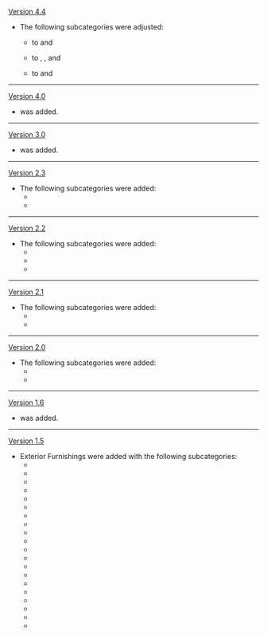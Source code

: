 {{Change History/Header}}
[[Version 4.4]]
* The following subcategories were adjusted:
** {{Furnishing|Shrub|Landform}} to {{Furnishing|Large Shrub|Landform}} and {{Furnishing|Small Shrub|Landform}}
** {{Furnishing|Item|Landscape}} to {{Furnishing|Large Object|Landscape}}, {{Furnishing|Small Object|Landscape}}, and {{Furnishing|Realm Mechanism|Landscape}}
** {{Furnishing|Ornament|Landscape}} to {{Furnishing|Ornament|Landscape}} and {{Furnishing|Special Object|Landscape}}
----
[[Version 4.0]]
* {{Furnishing|Fontaine-Style|Building}} was added.
----
[[Version 3.0]]
* {{Furnishing|Sumeru|Building}} was added.
----
[[Version 2.3]]
* The following subcategories were added:
** {{Furnishing|Furnishing Set|Outdoor Furnishing}}
** {{Furnishing|The best travel companion ever!|Companion}}
----
[[Version 2.2]]
* The following subcategories were added:
** {{Furnishing|Floating Platform|Landform}}
** {{Furnishing|Curio|Landscape}}
** {{Furnishing|Paving|Outdoor Furnishing}}
----
[[Version 2.1]]
* The following subcategories were added:
** {{Furnishing|Inazuma|Building}}
** {{Furnishing|Fish Pond|Outdoor Furnishing}}
----
[[Version 2.0]]
* The following subcategories were added:
** {{Furnishing|Field|Landform}}
** {{Furnishing|Waypoint|Outdoor Furnishing}}
----
[[Version 1.6]]
* {{Furnishing|Companion|Companion}} was added.
----
[[Version 1.5]]
* Exterior Furnishings were added with the following subcategories:
** {{Furnishing|Courtyard Wall|Courtyard}}
** {{Furnishing|Large Ornament|Courtyard}}
** {{Furnishing|Liyue|Building}}
** {{Furnishing|Mondstadt|Building}}
** {{Furnishing|Hilichurl Style|Building}}
** {{Furnishing|Mercantile|Building}}
** {{Furnishing|Free Booth|Building}}
** {{Furnishing|Mountain|Landform}}
** {{Furnishing|Rock|Landform}}
** {{Furnishing|Shrub|Landform}}
** {{Furnishing|Tree|Landform}}
** {{Furnishing|Item|Landscape}}
** {{Furnishing|Lighting|Landscape}}
** {{Furnishing|Ornament|Landscape}}
** {{Furnishing|Terrace|Landscape}}
** {{Furnishing|Mansion|Main Building}}
** {{Furnishing|Cabinet|Outdoor Furnishing}}
** {{Furnishing|Fence|Outdoor Furnishing}}
** {{Furnishing|Seating|Outdoor Furnishing}}
** {{Furnishing|Table|Outdoor Furnishing}}